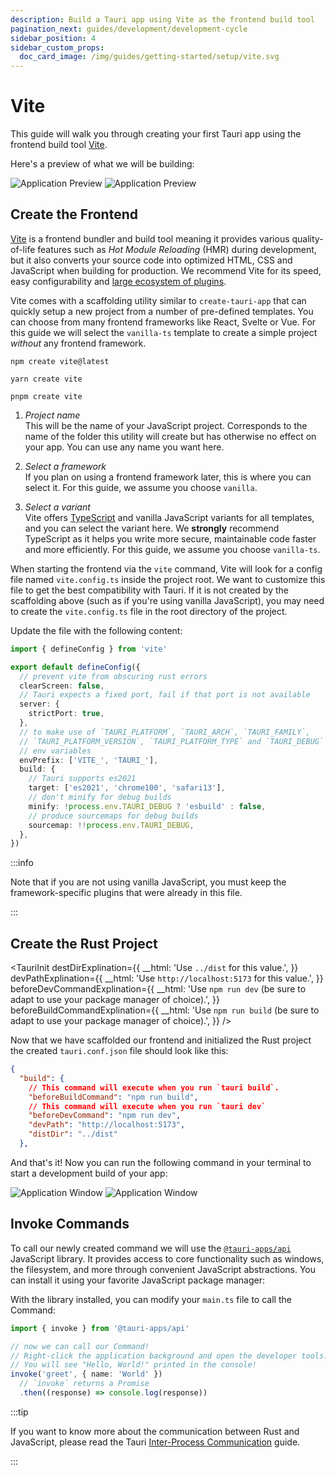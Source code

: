 ```yaml
---
description: Build a Tauri app using Vite as the frontend build tool
pagination_next: guides/development/development-cycle
sidebar_position: 4
sidebar_custom_props:
  doc_card_image: /img/guides/getting-started/setup/vite.svg
---
```



# Vite

This guide will walk you through creating your first Tauri app using the frontend build tool [Vite].

<Intro />

Here's a preview of what we will be building:

![Application Preview](./assets/vite/vite-light.png#gh-light-mode-only)
![Application Preview](./assets/vite/vite-dark.png#gh-dark-mode-only)

## Create the Frontend

[Vite] is a frontend bundler and build tool meaning it provides various quality-of-life features such as _Hot Module Reloading_ (HMR) during development, but it also converts your source code into optimized HTML, CSS and JavaScript when building for production. We recommend Vite for its speed, easy configurability and [large ecosystem of plugins][awesome-vite].

Vite comes with a scaffolding utility similar to `create-tauri-app` that can quickly setup a new project from a number of pre-defined templates. You can choose from many frontend frameworks like React, Svelte or Vue. For this guide we will select the `vanilla-ts` template to create a simple project _without_ any frontend framework.

<Tabs groupId="package-manager">
  <TabItem value="npm">

```shell
npm create vite@latest
```

  </TabItem>

  <TabItem value="Yarn">

```shell
yarn create vite
```

  </TabItem>

  <TabItem value="pnpm">

```shell
pnpm create vite
```

  </TabItem>
</Tabs>

1. _Project name_  
   This will be the name of your JavaScript project. Corresponds to the name of the folder this utility will create but has otherwise no effect on your app. You can use any name you want here.

2. _Select a framework_  
   If you plan on using a frontend framework later, this is where you can select it. For this guide, we assume you choose `vanilla`.

3. _Select a variant_  
   Vite offers [TypeScript] and vanilla JavaScript variants for all templates, and you can select the variant here. We **strongly** recommend TypeScript as it helps you write more secure, maintainable code faster and more efficiently. For this guide, we assume you choose `vanilla-ts`.

When starting the frontend via the `vite` command, Vite will look for a config file named `vite.config.ts` inside the project root. We want to customize this file to get the best compatibility with Tauri. If it is not created by the scaffolding above (such as if you're using vanilla JavaScript), you may need to create the `vite.config.ts` file in the root directory of the project.

Update the file with the following content:

```typescript title=vite.config.ts
import { defineConfig } from 'vite'

export default defineConfig({
  // prevent vite from obscuring rust errors
  clearScreen: false,
  // Tauri expects a fixed port, fail if that port is not available
  server: {
    strictPort: true,
  },
  // to make use of `TAURI_PLATFORM`, `TAURI_ARCH`, `TAURI_FAMILY`,
  // `TAURI_PLATFORM_VERSION`, `TAURI_PLATFORM_TYPE` and `TAURI_DEBUG`
  // env variables
  envPrefix: ['VITE_', 'TAURI_'],
  build: {
    // Tauri supports es2021
    target: ['es2021', 'chrome100', 'safari13'],
    // don't minify for debug builds
    minify: !process.env.TAURI_DEBUG ? 'esbuild' : false,
    // produce sourcemaps for debug builds
    sourcemap: !!process.env.TAURI_DEBUG,
  },
})
```

:::info

Note that if you are not using vanilla JavaScript, you must keep the framework-specific plugins that were already in this file.

:::

## Create the Rust Project

<TauriInit
  destDirExplination={{
    __html: 'Use <code>../dist</code> for this value.',
  }}
  devPathExplination={{
    __html: 'Use <code>http://localhost:5173</code> for this value.',
  }}
  beforeDevCommandExplination={{
    __html:
      'Use <code>npm run dev</code> (be sure to adapt to use your package manager of choice).',
  }}
  beforeBuildCommandExplination={{
    __html:
      'Use <code>npm run build</code> (be sure to adapt to use your package manager of choice).',
  }}
/>

Now that we have scaffolded our frontend and initialized the Rust project the created `tauri.conf.json` file should look like this:

```json title=src-tauri/tauri.conf.json
{
  "build": {
    // This command will execute when you run `tauri build`.
    "beforeBuildCommand": "npm run build",
    // This command will execute when you run `tauri dev`
    "beforeDevCommand": "npm run dev",
    "devPath": "http://localhost:5173",
    "distDir": "../dist"
  },
```

And that's it! Now you can run the following command in your terminal to start a development build of your app:

<Command name="dev" />

![Application Window](./assets/vite/vite-dev-light.png#gh-light-mode-only)
![Application Window](./assets/vite/vite-dev-dark.png#gh-dark-mode-only)

## Invoke Commands

<Commands />

To call our newly created command we will use the [`@tauri-apps/api`] JavaScript library. It provides access to core functionality such as windows, the filesystem, and more through convenient JavaScript abstractions. You can install it using your favorite JavaScript package manager:

<InstallTauriApi />

With the library installed, you can modify your `main.ts` file to call the Command:

```typescript title=src/main.ts
import { invoke } from '@tauri-apps/api'

// now we can call our Command!
// Right-click the application background and open the developer tools.
// You will see "Hello, World!" printed in the console!
invoke('greet', { name: 'World' })
  // `invoke` returns a Promise
  .then((response) => console.log(response))
```

:::tip

If you want to know more about the communication between Rust and JavaScript, please read the Tauri [Inter-Process Communication][inter-process-communication] guide.

:::

[vite]: https://vitejs.dev
[cargo]: https://doc.rust-lang.org/cargo/
[typescript]: https://www.typescriptlang.org
[prerequisites]: ../prerequisites.md
[awesome-vite]: https://github.com/vitejs/awesome-vite#plugins
[`@tauri-apps/api`]: ../../../api/js/
[inter-process-communication]: ../../../references/architecture/inter-process-communication/readme.md
